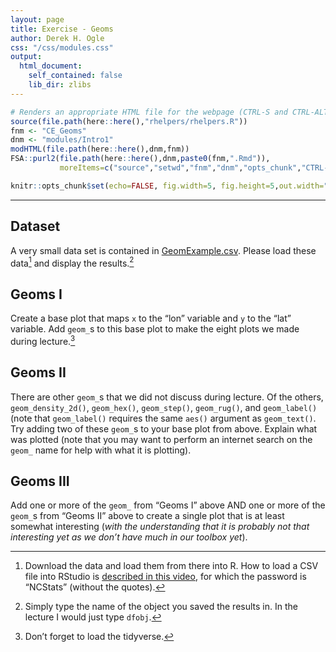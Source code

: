 ```yaml
---
layout: page
title: Exercise - Geoms
author: Derek H. Ogle
css: "/css/modules.css"
output:
  html_document:
    self_contained: false
    lib_dir: zlibs
---
```


```r
# Renders an appropriate HTML file for the webpage (CTRL-S and CTRL-ALT-C)
source(file.path(here::here(),"rhelpers/rhelpers.R"))
fnm <- "CE_Geoms"
dnm <- "modules/Intro1"
modHTML(file.path(here::here(),dnm,fnm))
FSA::purl2(file.path(here::here(),dnm,paste0(fnm,".Rmd")),
           moreItems=c("source","setwd","fnm","dnm","opts_chunk","CTRL-S"))
```
```r
knitr::opts_chunk$set(echo=FALSE, fig.width=5, fig.height=5,out.width="60%")
```

----

## Dataset
A very small data set is contained in [GeomExample.csv](GeomExample.csv). Please load these data[^loaddata] and display the results.[^showdata]

## Geoms I
Create a base plot that maps `x` to the "lon" variable and `y` to the "lat" variable. Add `geom_`s to this base plot to make the eight plots we made during lecture.[^tidyverse]

## Geoms II
There are other `geom_`s that we did not discuss during lecture. Of the others, `geom_density_2d()`, `geom_hex()`, `geom_step()`, `geom_rug()`, and `geom_label()` (note that `geom_label()` requires the same `aes()` argument as `geom_text()`. Try adding two of these `geom_`s to your base plot from above. Explain what was plotted (note that you may want to perform an internet search on the `geom_` name for help with what it is plotting).

## Geoms III
Add one or more of the `geom_` from "Geoms I" above AND one or more of the `geom_`s from "Geoms II" above to create a single plot that is at least somewhat interesting (*with the understanding that it is probably not that interesting yet as we don't have much in our toolbox yet*).

[^loaddata]: Download the data and load them from there into R. How to load a CSV file into RStudio is [described in this video](https://vimeo.com/144035138), for which the password is "NCStats" (without the quotes).

[^showdata]: Simply type the name of the object you saved the results in. In the lecture I would just type `dfobj`.

[^tidyverse]: Don't forget to load the tidyverse.

